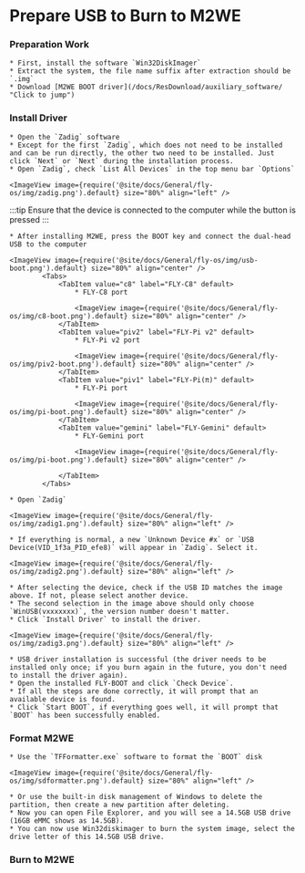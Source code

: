 





# Prepare USB to Burn to M2WE

### Preparation Work

    * First, install the software `Win32DiskImager`
    * Extract the system, the file name suffix after extraction should be `.img`
    * Download [M2WE BOOT driver](/docs/ResDownload/auxiliary_software/ "Click to jump")

### Install Driver

    * Open the `Zadig` software
    * Except for the first `Zadig`, which does not need to be installed and can be run directly, the other two need to be installed. Just click `Next` or `Next` during the installation process.
    * Open `Zadig`, check `List All Devices` in the top menu bar `Options`

    <ImageView image={require('@site/docs/General/fly-os/img/zadig.png').default} size="80%" align="left" />

:::tip
Ensure that the device is connected to the computer while the button is pressed
:::

    * After installing M2WE, press the BOOT key and connect the dual-head USB to the computer

    <ImageView image={require('@site/docs/General/fly-os/img/usb-boot.png').default} size="80%" align="center" />
            <Tabs>
                <TabItem value="c8" label="FLY-C8" default>
                    * FLY-C8 port

                    <ImageView image={require('@site/docs/General/fly-os/img/c8-boot.png').default} size="80%" align="center" />
                </TabItem>
                <TabItem value="piv2" label="FLY-Pi v2" default>
                    * FLY-Pi v2 port

                    <ImageView image={require('@site/docs/General/fly-os/img/piv2-boot.png').default} size="80%" align="center" />
                </TabItem>
                <TabItem value="piv1" label="FLY-Pi(π)" default>
                    * FLY-Pi port

                    <ImageView image={require('@site/docs/General/fly-os/img/pi-boot.png').default} size="80%" align="center" />
                </TabItem>
                <TabItem value="gemini" label="FLY-Gemini" default>
                    * FLY-Gemini port

                    <ImageView image={require('@site/docs/General/fly-os/img/pi-boot.png').default} size="80%" align="center" />

                </TabItem>
            </Tabs>

    * Open `Zadig`

    <ImageView image={require('@site/docs/General/fly-os/img/zadig1.png').default} size="80%" align="left" />

    * If everything is normal, a new `Unknown Device #x` or `USB Device(VID_1f3a_PID_efe8)` will appear in `Zadig`. Select it.

    <ImageView image={require('@site/docs/General/fly-os/img/zadig2.png').default} size="80%" align="left" />

    * After selecting the device, check if the USB ID matches the image above. If not, please select another device.
    * The second selection in the image above should only choose `WinUSB(vxxxxxxx)`, the version number doesn't matter.
    * Click `Install Driver` to install the driver.

    <ImageView image={require('@site/docs/General/fly-os/img/zadig3.png').default} size="80%" align="left" />

    * USB driver installation is successful (the driver needs to be installed only once; if you burn again in the future, you don't need to install the driver again).
    * Open the installed FLY-BOOT and click `Check Device`.
    * If all the steps are done correctly, it will prompt that an available device is found.
    * Click `Start BOOT`, if everything goes well, it will prompt that `BOOT` has been successfully enabled.

### Format M2WE

    * Use the `TFFormatter.exe` software to format the `BOOT` disk

    <ImageView image={require('@site/docs/General/fly-os/img/sdformatter.png').default} size="80%" align="left" />

    * Or use the built-in disk management of Windows to delete the partition, then create a new partition after deleting.
    * Now you can open File Explorer, and you will see a 14.5GB USB drive (16GB eMMC shows as 14.5GB).
    * You can now use Win32diskimager to burn the system image, select the drive letter of this 14.5GB USB drive.

### Burn to M2WE

<WIN32 />